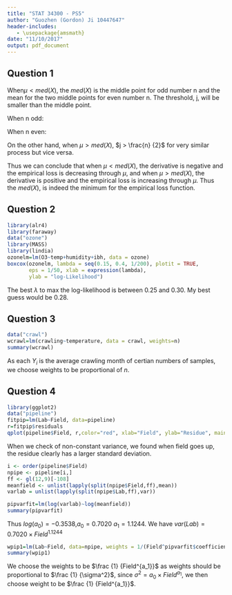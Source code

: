 ```yaml
---
title: "STAT 34300 - PS5"
author: "Guozhen (Gordon) Ji 10447647"
header-includes:
   - \usepackage{amsmath}
date: "11/10/2017"
output: pdf_document
---
```

## Question 1
\subsection{1}

\begin{align*}
L(\mu)&=\Sigma^n_{i=1}|X_i-\mu|\\
      &=\Sigma^j_{i=1}\mu-X_i+\Sigma^n_{i=j+1}X_i-\mu \\
\end{align*}
\begin{align*}
L'(\mu)&=j-(n-j)\\
       &=j-n+j\\
       &=2j-n
\end{align*}
       
When$\mu < med(X)$, the $med(X)$ is the middle point for odd number n and the mean for the two middle points for even number n. The threshold, j, will be smaller than the middle point.

When n odd:
\begin{align*}
j &\leq m-1\\
  &\leq \frac{n+1} {2}-1\\
2j&\leq n-1\\
2j-n-1&\leq 0\\
 2j-n &< 0
\end{align*}

When n even:
\begin{align*}
j &\leq m\\
  &\leq \frac{n} {2}\\
2j&\leq n\\
2j-n&\leq 0
\end{align*}

On the other hand, when $\mu > med(X)$, $j > \frac{n} {2}$ for very similar process but vice versa. 

Thus we can conclude that when $\mu < med(X)$, the derivative is negative and the empirical loss is decreasing through $\mu$, and when $\mu> med(X)$, the derivative is positive and the empirical loss is increasing through $\mu$. Thus the $med(X)$, is indeed the minimum for the empirical loss function. 


## Question 2
```r
library(alr4)
library(faraway)
data("ozone")
library(MASS)
library(lindia)
ozonelm=lm(O3~temp+humidity+ibh, data = ozone)
boxcox(ozonelm, lambda = seq(0.15, 0.4, 1/200), plotit = TRUE,
       eps = 1/50, xlab = expression(lambda),
       ylab = "log-Likelihood")
```

The best $\lambda$ to max the log-likelihood is between 0.25 and 0.30. My best guess would be 0.28. 

## Question 3
```r
data("crawl")
wcrawl=lm(crawling~temperature, data = crawl, weights=n)
summary(wcrawl)
```
As each $Y_i$ is the average crawling month of certian numbers of samples, we choose weights to be proportional of $n$. 

## Question 4
\subsection{a}
```r
library(ggplot2)
data("pipeline")
fitpip=lm(Lab~Field, data=pipeline)
r=fitpip$residuals
qplot(pipeline$Field, r,color="red", xlab="Field", ylab="Residue", main="Resiude Plot of Field and Lab", geom=c("line"))+theme(legend.position="none")
```
When we check of non-constant variance, we found when field goes up, the residue clearly has a larger standard deviation. 

\subsection{b}
```r
i <- order(pipeline$Field)
npipe <- pipeline[i,]
ff <- gl(12,9)[-108]
meanfield <- unlist(lapply(split(npipe$Field,ff),mean))
varlab = unlist(lapply(split(npipe$Lab,ff),var))
```

```r
pipvarfit=lm(log(varlab)~log(meanfield))
summary(pipvarfit)
```
Thus $log(a_0)=-0.3538$,$a_0=0.7020$ $a_1=1.1244$. We have $var(Lab)=0.7020\times Field^{1.1244}$


```r
wpip1=lm(Lab~Field, data=npipe, weights = 1/(Field^pipvarfit$coefficients[2]))
summary(wpip1)
```

We choose the weights to be $\frac {1} {Field^{a_1}}$ as weights should be proportional to $\frac {1} {\sigma^2}$, since $\sigma^2=a_0\times Field^{a_1}$, we then choose weight to be $\frac {1} {Field^{a_1}}$. 

